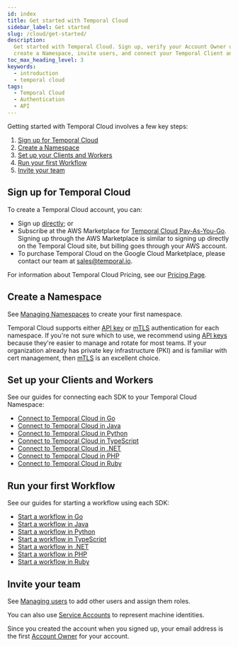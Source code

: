 ```yaml
---
id: index
title: Get started with Temporal Cloud
sidebar_label: Get started
slug: /cloud/get-started/
description:
  Get started with Temporal Cloud. Sign up, verify your Account Owner or Global Admin role, set up authentication,
  create a Namespace, invite users, and connect your Temporal Client and Workers.
toc_max_heading_level: 3
keywords:
  - introduction
  - temporal cloud
tags:
  - Temporal Cloud
  - Authentication
  - API
---
```



Getting started with Temporal Cloud involves a few key steps:

1. [Sign up for Temporal Cloud](#sign-up-for-temporal-cloud)
1. [Create a Namespace](#create-a-namespace)
1. [Set up your Clients and Workers](#set-up-your-clients-and-workers)
1. [Run your first Workflow](#run-your-first-workflow)
1. [Invite your team](#invite-your-team)

## Sign up for Temporal Cloud

To create a Temporal Cloud account, you can:

- Sign up [directly](https://temporal.io/get-cloud); or
- Subscribe at the AWS Marketplace for
  [Temporal Cloud Pay-As-You-Go](https://aws.amazon.com/marketplace/pp/prodview-xx2x66m6fp2lo). Signing up through the
  AWS Marketplace is similar to signing up directly on the Temporal Cloud site, but billing goes through your AWS
  account.
- To purchase Temporal Cloud on the Google Cloud Marketplace, please contact our team at sales@temporal.io.

For information about Temporal Cloud Pricing, see our [Pricing Page](/cloud/pricing).

## Create a Namespace

See [Managing Namespaces](/cloud/namespaces#create-a-namespace) to create your first namespace.

Temporal Cloud supports either [API key](/cloud/api-keys) or [mTLS](/cloud/certificates) authentication for each
namespace. If you're not sure which to use, we recommend using [API keys](/cloud/api-keys) because they're easier to
manage and rotate for most teams. If your organization already has private key infrastructure (PKI) and is familiar with
cert management, then [mTLS](/cloud/certificates) is an excellent choice.

## Set up your Clients and Workers

See our guides for connecting each SDK to your Temporal Cloud Namespace:

- [Connect to Temporal Cloud in Go](/develop/go/temporal-client#connect-to-temporal-cloud)
- [Connect to Temporal Cloud in Java](/develop/java/temporal-client#connect-to-temporal-cloud)
- [Connect to Temporal Cloud in Python](/develop/python/temporal-client#connect-to-temporal-cloud)
- [Connect to Temporal Cloud in TypeScript](/develop/typescript/core-application#connect-to-temporal-cloud)
- [Connect to Temporal Cloud in .NET](/develop/dotnet/temporal-client#connect-to-temporal-cloud)
- [Connect to Temporal Cloud in PHP](/develop/php/temporal-client#connect-to-temporal-cloud)
- [Connect to Temporal Cloud in Ruby](/develop/ruby/temporal-client#connect-to-temporal-cloud)

## Run your first Workflow

See our guides for starting a workflow using each SDK:

- [Start a workflow in Go](/develop/go/temporal-client#start-workflow-execution)
- [Start a workflow in Java](/develop/java/temporal-client#start-workflow-execution)
- [Start a workflow in Python](/develop/python/temporal-client#start-workflow-execution)
- [Start a workflow in TypeScript](/develop/typescript/core-application#start-workflow-execution)
- [Start a workflow in .NET](/develop/dotnet/temporal-client#start-workflow)
- [Start a workflow in PHP](/develop/php/temporal-client#start-workflow-execution)
- [Start a workflow in Ruby](/develop/ruby/temporal-client#start-workflow)

## Invite your team

See [Managing users](/cloud/users) to add other users and assign them roles.

You can also use [Service Accounts](/cloud/service-accounts) to represent machine identities.

Since you created the account when you signed up, your email address is the first
[Account Owner](/cloud/users#account-level-roles) for your account.
